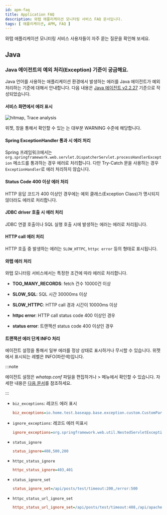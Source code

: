 ```yaml
---
id: apm-faq
title: Application FAQ
description: 와탭 애플리케이션 모니터링 서비스 FAQ 문서입니다.
tags: [ 애플리케이션, APM, FAQ ]
---
```


와탭 애플리케이션 모니터링 서비스 사용자들이 자주 묻는 질문을 확인해 보세요. 

## Java

### Java 에이전트의 예외 처리(Exception) 기준이 궁금해요.

Java 언어를 사용하는 애플리케이션 환경에서 발생하는 에러를 Java 에이전트가 예외 처리하는 기준에 대해서 안내합니다. 다음 내용은 [Java 에이전트 v2.2.27](../release-notes/java/java-2_2_27) 기준으로 작성되었습니다.


#### 서비스 화면에서 에러 표시

![hitmap, Trace analysis](/img/faq/apm-faq-hitmap-error.png)

<Cmdname sid="AA005" className="uitext" /> 위젯, <Cmdname sid="TTL06209" className="uitext" /> 창을 통해서 확인할 수 있는 <Cmdname sid="TTL06087" className="uitext" />는 대부분 <span class="slow">WARNING</span> 수준에 해당합니다.


#### Spring ExceptionHandler 통과 시 에러 처리

Spring 프레임워크에서는 `org.springframework.web.servlet.DispatcherServlet.processHandlerException` 메소드를 통과하는 경우 에러로 처리합니다. 다만 Try-Catch 문을 사용하는 경우 `ExceptionHandler`로 에러 처리하지 않습니다.


#### Status Code 400 이상 에러 처리

HTTP 응답 코드가 400 이상인 경우에는 예외 클래스(Exception Class)가 명시되지 않더라도 에러로 처리합니다.


#### JDBC driver 호출 시 에러 처리

JDBC 연결 호출이나 SQL 실행 호출 시에 발생하는 에러는 에러로 처리됩니다.


#### HTTP call 에러 처리

HTTP 호출 중 발생하는 에러는 `SLOW_HTTPC`, `httpc error` 등의 형태로 표시됩니다.


#### 와탭 에러 처리

와탭 모니터링 서비스에서는 특정한 조건에 따라 에러로 처리합니다.

- **TOO_MANY_RECORDS**: fetch 건수 10000건 이상

- **SLOW_SQL**: SQL 시간 30000ms 이상

- **SLOW_HTTPC**: HTTP call 경과 시간이 10000ms 이상

- **httpc error**: HTTP call status code 400 이상인 경우

- **status error**: 트랜잭션 status code 400 이상인 경우

#### 트랜잭션 에러 단계 INFO 처리

에이전트 설정을 통해서 일부 에러를 정상 상태로 표시하거나 무시할 수 있습니다. <Cmdname sid="AA005" className="uitext" /> 위젯에서 표시되는 레벨은 <span class="normal">INFO</span>(파란색)입니다.

:::note

에이전트 설정은 *whatap.conf* 파일을 편집하거나 <Cmdname sid="management" className="uitext" /> &gt; <Cmdname sid="agent_configuration" className="uitext" /> 메뉴에서 확인할 수 있습니다. 자세한 내용은 [다음 문서](../java/set-agent)를 참조하세요.

:::

- `biz_exceptions`: 레코드 에러 표시

  ```ini title="whatap.conf"
  biz_exceptions=io.home.test.baseapp.base.exception.custom.CustomParameterizedException
  ```

- `ignore_exceptions`: 레코드 에러 미표시

  ```ini title="whatap.conf"
  ignore_exceptions=org.springframework.web.util.NestedServletException
  ```

- `status_ignore`

  ```ini title="whatap.conf"
  status_ignore=408,500,200
  ```

- `httpc_status_ignore`

  ```ini title="whatap.conf"
  httpc_status_ignore=403,401
  ```

- `status_ignore_set`

  ```ini title="whatap.conf"
  status_ignore_set=/api/posts/test/timeout:200,/error:500
  ```

- `httpc_status_url_ignore_set`

  ```ini title="whatap.conf"
  httpc_status_url_ignore_set=/api/posts/test/timeout:408,/api/apache/httpclient/posts/timeout:500
  ```
